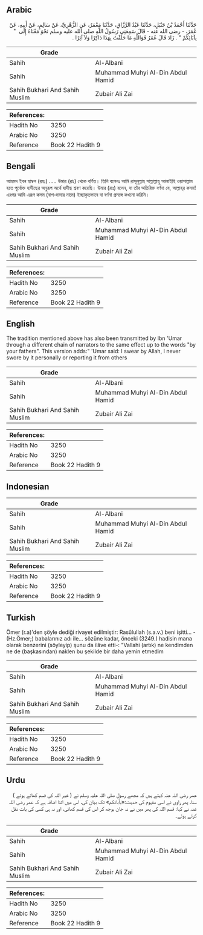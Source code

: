 ## Arabic


<div dir="rtl" lang="ar" style={{fontSize:'larger',backgroundColor:'#f8f9fa',padding:20}}>
حَدَّثَنَا أَحْمَدُ بْنُ حَنْبَلٍ، حَدَّثَنَا عَبْدُ الرَّزَّاقِ، حَدَّثَنَا مَعْمَرٌ، عَنِ الزُّهْرِيِّ، عَنْ سَالِمٍ، عَنْ أَبِيهِ، عَنْ عُمَرَ، - رضى الله عنه - قَالَ سَمِعَنِي رَسُولُ اللَّهِ صلى الله عليه وسلم نَحْوَ مَعْنَاهُ إِلَى ‏ "‏ بِآبَائِكُمْ ‏"‏ ‏.‏ زَادَ قَالَ عُمَرُ فَوَاللَّهِ مَا حَلَفْتُ بِهَذَا ذَاكِرًا وَلاَ آثِرًا ‏.‏
</div>
<div style={{backgroundColor:'#f8f9fa',padding:20, marginBottom: 10}}><table> <thead> <tr> <th>Grade</th> <th></th> </tr> </thead> <tbody> <tr><td>Sahih</td><td>Al-Albani</td></tr><tr><td>Sahih</td><td>Muhammad Muhyi Al-Din Abdul Hamid</td></tr><tr><td>Sahih Bukhari And Sahih Muslim</td><td>Zubair Ali Zai</td></tr></tbody></table><table> <thead> <tr> <th>References:</th> <th></th> </tr> </thead> <tbody><tr><td>Hadith No</td><td>3250</td></tr><tr><td>Arabic No</td><td>3250</td></tr><tr><td>Reference</td><td>Book 22 Hadith 9</td></tr></tbody></table></div>

## Bengali


<div dir="ltr" lang="bn" style={{fontSize:'larger',backgroundColor:'#f8f9fa',padding:20}}>
আহমদ ইবন হাম্বল (রহঃ) ..... উমার (রাঃ) থেকে বর্ণিত। তিনি বলেনঃ আমি রাসূলুল্লাহ সাল্লাল্লাহু আলাইহি ওয়াসাল্লাম হতে পূর্বোক্ত হাদীছের অনুরূপ অর্থে হাদীছ শ্রবণ করেছি। উমার (রাঃ) বলেন, যা তাঁর অতিরিক্ত বর্ণনা যে, আল্লাহ্‌র কসম! এরপর আমি এরূপ কসম (বাপ-দাদার নামে) ইচ্ছাকৃতভাবে বা বর্ণনা প্রসঙ্গে কখনো করিনি।
</div>
<div style={{backgroundColor:'#f8f9fa',padding:20, marginBottom: 10}}><table> <thead> <tr> <th>Grade</th> <th></th> </tr> </thead> <tbody> <tr><td>Sahih</td><td>Al-Albani</td></tr><tr><td>Sahih</td><td>Muhammad Muhyi Al-Din Abdul Hamid</td></tr><tr><td>Sahih Bukhari And Sahih Muslim</td><td>Zubair Ali Zai</td></tr></tbody></table><table> <thead> <tr> <th>References:</th> <th></th> </tr> </thead> <tbody><tr><td>Hadith No</td><td>3250</td></tr><tr><td>Arabic No</td><td>3250</td></tr><tr><td>Reference</td><td>Book 22 Hadith 9</td></tr></tbody></table></div>

## English


<div dir="ltr" lang="en" style={{fontSize:'larger',backgroundColor:'#f8f9fa',padding:20}}>
The tradition mentioned above has also been transmitted by Ibn 'Umar through a different chain of narrators to the same effect up to the words "by your fathers". This version adds:" 'Umar said: I swear by Allah, I never swore by it personally or reporting it from others
</div>
<div style={{backgroundColor:'#f8f9fa',padding:20, marginBottom: 10}}><table> <thead> <tr> <th>Grade</th> <th></th> </tr> </thead> <tbody> <tr><td>Sahih</td><td>Al-Albani</td></tr><tr><td>Sahih</td><td>Muhammad Muhyi Al-Din Abdul Hamid</td></tr><tr><td>Sahih Bukhari And Sahih Muslim</td><td>Zubair Ali Zai</td></tr></tbody></table><table> <thead> <tr> <th>References:</th> <th></th> </tr> </thead> <tbody><tr><td>Hadith No</td><td>3250</td></tr><tr><td>Arabic No</td><td>3250</td></tr><tr><td>Reference</td><td>Book 22 Hadith 9</td></tr></tbody></table></div>

## Indonesian


<div dir="ltr" lang="id" style={{fontSize:'larger',backgroundColor:'#f8f9fa',padding:20}}>

</div>
<div style={{backgroundColor:'#f8f9fa',padding:20, marginBottom: 10}}><table> <thead> <tr> <th>Grade</th> <th></th> </tr> </thead> <tbody> <tr><td>Sahih</td><td>Al-Albani</td></tr><tr><td>Sahih</td><td>Muhammad Muhyi Al-Din Abdul Hamid</td></tr><tr><td>Sahih Bukhari And Sahih Muslim</td><td>Zubair Ali Zai</td></tr></tbody></table><table> <thead> <tr> <th>References:</th> <th></th> </tr> </thead> <tbody><tr><td>Hadith No</td><td>3250</td></tr><tr><td>Arabic No</td><td>3250</td></tr><tr><td>Reference</td><td>Book 22 Hadith 9</td></tr></tbody></table></div>

## Turkish


<div dir="ltr" lang="tr" style={{fontSize:'larger',backgroundColor:'#f8f9fa',padding:20}}>
Ömer (r.a)'den şöyle dediği rivayet edilmiştir: Rasûlullah (s.a.v.) beni işitti... -(Hz.Ömer;) babalarınız adı ile... sözüne kadar, önceki (3249.) hadisin mana olarak benzerini (söyleyip) şunu da ilâve etti-: "Vallahi (artık) ne kendimden ne de (başkasından) naklen bu şekilde bir daha yemin etmedim
</div>
<div style={{backgroundColor:'#f8f9fa',padding:20, marginBottom: 10}}><table> <thead> <tr> <th>Grade</th> <th></th> </tr> </thead> <tbody> <tr><td>Sahih</td><td>Al-Albani</td></tr><tr><td>Sahih</td><td>Muhammad Muhyi Al-Din Abdul Hamid</td></tr><tr><td>Sahih Bukhari And Sahih Muslim</td><td>Zubair Ali Zai</td></tr></tbody></table><table> <thead> <tr> <th>References:</th> <th></th> </tr> </thead> <tbody><tr><td>Hadith No</td><td>3250</td></tr><tr><td>Arabic No</td><td>3250</td></tr><tr><td>Reference</td><td>Book 22 Hadith 9</td></tr></tbody></table></div>

## Urdu


<div dir="rtl" lang="ur" style={{fontSize:'larger',backgroundColor:'#f8f9fa',padding:20}}>
عمر رضی اللہ عنہ کہتے ہیں کہ مجھے رسول صلی اللہ علیہ وسلم نے ( غیر اللہ کی قسم کھاتے ہوئے ) سنا، پھر راوی نے اسی مفہوم کی حدیث:«بآبائكم» تک بیان کی، اس میں اتنا اضافہ ہے کہ عمر رضی اللہ عنہ نے کہا: قسم اللہ کی پھر میں نے نہ جان بوجھ کر اس کی قسم کھائی، اور نہ ہی کسی کی بات نقل کرتے ہوئے۔
</div>
<div style={{backgroundColor:'#f8f9fa',padding:20, marginBottom: 10}}><table> <thead> <tr> <th>Grade</th> <th></th> </tr> </thead> <tbody> <tr><td>Sahih</td><td>Al-Albani</td></tr><tr><td>Sahih</td><td>Muhammad Muhyi Al-Din Abdul Hamid</td></tr><tr><td>Sahih Bukhari And Sahih Muslim</td><td>Zubair Ali Zai</td></tr></tbody></table><table> <thead> <tr> <th>References:</th> <th></th> </tr> </thead> <tbody><tr><td>Hadith No</td><td>3250</td></tr><tr><td>Arabic No</td><td>3250</td></tr><tr><td>Reference</td><td>Book 22 Hadith 9</td></tr></tbody></table></div>